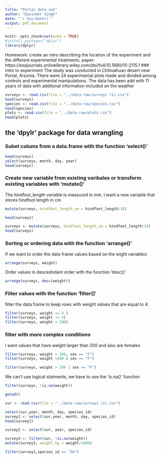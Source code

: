 ```yaml
---
title: "Portal data set"
author: "Davinder Singh"
date: "`r Sys.Date()`"
output: pdf_document
---
```


```r
knitr::opts_chunk$set(echo = TRUE)
#install.packages("dplyr")
library(dplyr)
```

Homework: create an intro describing the location of the experiment and the different experimental treatments.
paper: https://esajournals.onlinelibrary.wiley.com/doi/full/10.1890/15-2115.1 
### intro to experiment
The study was conducted in Chihuahuan desert near Portal, Arzonia. There were 24 experimental plots made and divided among controls and experimental manipulations. The data has been add with 11 years of data with additonal information included on the weather

```r
surveys <- read.csv(file = "../data-raw/surveys (1).csv")
head(surveys)
species <- read.csv(file = "../data-raw/species.csv")
head(species)
plots <- read.csv(file = "../data-raw/plots.csv")
head(plots)
```

## the 'dpylr' package for data wrangling

### Subet colums from a data.frame with the function 'select()'

```r
head(surveys)
select(surveys, month, day, year)
head(surveys)
```

### Create new variable from existing varibales or transform existing variables with 'mutate()'

The hindfoot_length variable is measured in mm. I want a new variable that stores hindfoot length in cm
```r
mutate(surveys, hindfoot_length_cm = hindfoot_length/10)
```

```r
head(surveys)
```

```r
surveys <- mutate(surveys, hindfoot_length_cm = hindfoot_length/10)
head(surveys)
```

### Sorting or ordering data with the function 'arrange()'

If we want to order the data frame values based on the wight variables:

```r
arrange(surveys, weight)
```

Order values in descedndant order with the function 'desc()'
```r
arrange(surveys, desc(weight))
```

### Filter values with the function 'filter()'

filter the data frame to keep rows with weight values that are equal to 4:

```r
filter(surveys, weight == 4 )
filter(surveys, weight != 4)
filter(surveys, weight > 200)
```

### filter with more complex conditions

I want values that have weight larger than 200 and also are females

```r
filter(surveys, weight > 200, sex == "F")
filter(surveys, weight >200 & sex == "F")
```

```r
filter(surveys, weight > 200 | sex == "F")
```

We can't use logical statments, we have to use the 'is.na()' function
```r
filter(surveys, !is.na(weight))
```

```r
getwd()
```

```r
sur <- read.csv(file = "../data-raw/surveys (1).csv")
```

```r
select(sur,year, month, day, species_id)
survey1 <- select(sur,year, month, day, species_id)
head(survey1)
```

```r
survey2 <- select(sur, year, species_id)
```

```r
survey3 <- filter(sur, !is.na(weight))
mutate(survey3, weight_kg = weight/1000)
```

```r
filter(survey2,species_id == "SH")
```
